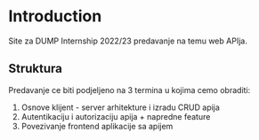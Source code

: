 # Introduction

Site za DUMP Internship 2022/23 predavanje na temu web APIja.

## Struktura

Predavanje ce biti podjeljeno na 3 termina u kojima cemo obraditi:

1. Osnove klijent - server arhitekture i izradu CRUD apija
2. Autentikaciju i autorizaciju apija + napredne feature
3. Povezivanje frontend aplikacije sa apijem
